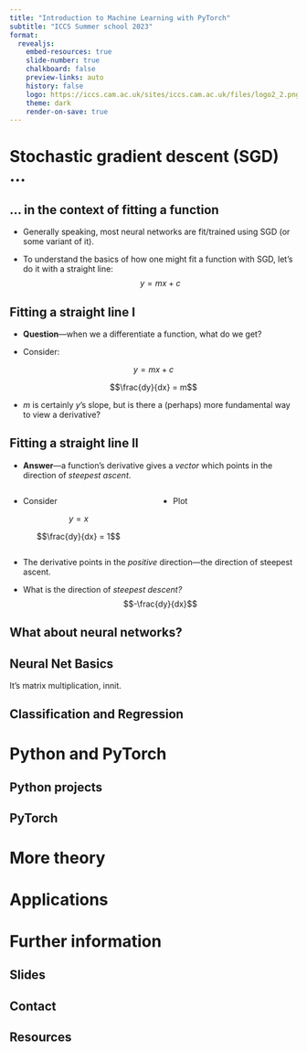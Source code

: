 ```yaml
---
title: "Introduction to Machine Learning with PyTorch"
subtitle: "ICCS Summer school 2023"
format:
  revealjs:
    embed-resources: true
    slide-number: true
    chalkboard: false
    preview-links: auto
    history: false
    logo: https://iccs.cam.ac.uk/sites/iccs.cam.ac.uk/files/logo2_2.png
    theme: dark
    render-on-save: true
---
```


# Stochastic gradient descent (SGD) ...

## ... in the context of fitting a function

- Generally speaking, most neural networks are fit/trained using SGD (or some variant of it).

- To understand the basics of how one might fit a function with SGD, let's do it with a straight line: $$y=mx+c$$


## Fitting a straight line I

- **Question**---when we a differentiate a function, what do we get?

- Consider:

$$y = mx + c$$

$$\frac{dy}{dx} = m$$

- $m$ is certainly $y$'s slope, but is there a (perhaps) more fundamental way to view a derivative?

## Fitting a straight line II

- **Answer**---a function's derivative gives a _vector_ which points in the direction of _steepest ascent_.

:::: {.columns}

::: {.column width="50%"}

- Consider

$$y = x$$

$$\frac{dy}{dx} = 1$$

:::

::: {.column width="50%"}
- Plot
:::

::::

- The derivative points in the _positive_ direction---the direction of steepest ascent.

- What is the direction of _steepest descent?_
$$-\frac{dy}{dx}$$



## What about neural networks?

## Neural Net Basics
It's matrix multiplication, innit.

## Classification and Regression


# Python and PyTorch

## Python projects

## PyTorch

# More theory

# Applications


# Further information

## Slides

## Contact

## Resources
